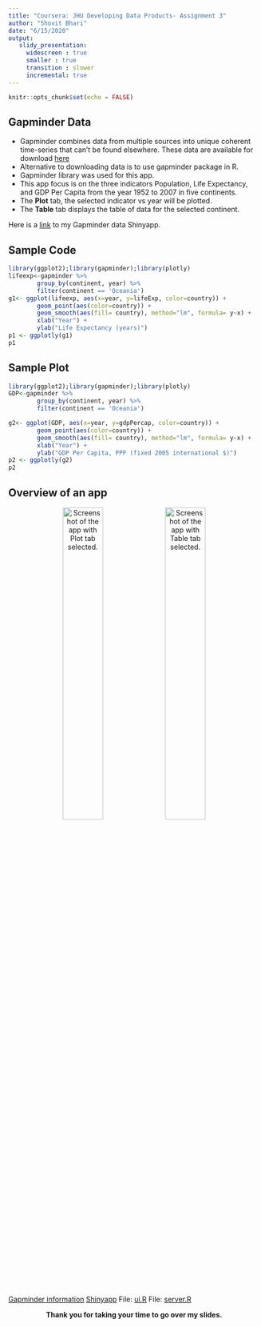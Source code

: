 ```yaml
---
title: "Coursera: JHU Developing Data Products- Assignment 3"
author: "Shovit Bhari"
date: "6/15/2020"
output: 
   slidy_presentation:
     widescreen : true
     smaller : true
     transition : slower
     incremental: true
---
```


```r
knitr::opts_chunk$set(echo = FALSE)
```

## Gapminder Data

- Gapminder combines data from multiple sources into unique coherent time-series that can't be found elsewhere. These data are available for download [here](https://www.gapminder.org/data/documentation/#:~:text=Gapminder%20combines%20data%20from%20multiple,the%20sources%20in%20each%20case.) 
- Alternative to downloading data is to use gapminder package in R. 
- Gapminder library was used for this app.
- This app focus is on the three indicators Population, Life Expectancy, and GDP Per Capita from the year 1952 to 2007 in five continents.
- The **Plot** tab, the selected indicator vs year will be plotted. 
- The **Table** tab displays the table of data for the selected continent. 


Here is a [link]( https://shovitraj.shinyapps.io/Gapminder_Continent/) to my Gapminder data Shinyapp. 

## Sample Code
```r
library(ggplot2);library(gapminder);library(plotly)
lifeexp<-gapminder %>%
        group_by(continent, year) %>%
        filter(continent == 'Oceania') 
g1<- ggplot(lifeexp, aes(x=year, y=lifeExp, color=country)) +
        geom_point(aes(color=country)) +
        geom_smooth(aes(fill= country), method="lm", formula= y~x) +
        xlab("Year") +
        ylab("Life Expectancy (years)")
p1 <- ggplotly(g1)
p1
```



## Sample Plot
```r
library(ggplot2);library(gapminder);library(plotly)
GDP<-gapminder %>%
        group_by(continent, year) %>%
        filter(continent == 'Oceania') 

g2<- ggplot(GDP, aes(x=year, y=gdpPercap, color=country)) +
        geom_point(aes(color=country)) +
        geom_smooth(aes(fill= country), method="lm", formula= y~x) +
        xlab("Year") +
        ylab("GDP Per Capita, PPP (fixed 2005 international $)")
p2 <- ggplotly(g2)
p2
```


## Overview of an app
<center>
![Screenshot of the app with Plot tab selected.](Plot.png){width=40%}
![Screenshot of the app with Table tab selected.](Table.png){width=40%}

</center>

[Gapminder information](https://https://www.gapminder.org/)
[Shinyapp](https://shovitraj.shinyapps.io/Gapminder_Continent/)
File: [ui.R](ui.R)
File: [server.R](server.R) 

<center>
**Thank you for taking your time to go over my slides.**
</center>


